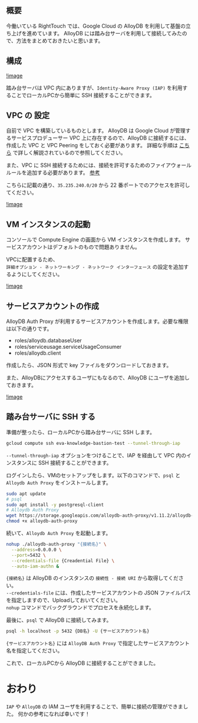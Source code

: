 ## 概要

今働いている RightTouch では、Google Cloud の AlloyDB を利用して基盤の立ち上げを進めています。
AlloyDB には踏み台サーバを利用して接続してみたので、方法をまとめておきたいと思います。

## 構成

[!image](https://github.com/user-attachments/assets/5b9a2995-477a-4b0b-a958-a2fd12a43037)

踏み台サーバは VPC 内にありますが、`Identity-Aware Proxy (IAP)` を利用することでローカルPCから簡単に SSH 接続することができます。

## VPC の 設定

自前で VPC を構築しているものとします。
AlloyDB は Google Cloud が管理するサービスプロデューサー VPC 上に存在するので、AlloyDB に接続するには、作成した VPC と VPC Peering をしておく必要があります。
詳細な手順は [こちら](https://blog.g-gen.co.jp/entry/cloudrun-with-alloydb-auth-proxy-using-sidecar#VPC-%E3%83%AA%E3%82%BD%E3%83%BC%E3%82%B9%E3%81%AE%E4%BD%9C%E6%88%90) で詳しく解説されているので参照してください。

また、VPC に SSH 接続するためには、接続を許可するためのファイアウォールルールを追加する必要があります。
[参考](https://cloud.google.com/architecture/building-internet-connectivity-for-private-vms?hl=ja#create_firewall_rules_to_allow_tunneling)

こちらに記載の通り、`35.235.240.0/20` から 22 番ポートでのアクセスを許可してください。

[!image](https://github.com/user-attachments/assets/a3f6f94c-5115-4e03-9986-e7097ab413b2)


## VM インスタンスの起動

コンソールで Compute Engine の画面から VM インスタンスを作成します。
サービスアカウントはデフォルトのもので問題ありません。

VPCに配置するため、<br/>
`詳細オプション - ネットワーキング - ネットワーク インターフェース` の設定を追加するようにしてください。

[!image](https://github.com/user-attachments/assets/36877cfa-ea83-4b17-9aed-6627c1fe4824)

## サービスアカウントの作成

AlloyDB Auth Proxy が利用するサービスアカウントを作成します。必要な権限は以下の通りです。

- roles/alloydb.databaseUser
- roles/serviceusage.serviceUsageConsumer
- roles/alloydb.client

作成したら、JSON 形式で key ファイルをダウンロードしておきます。

また、AlloyDBにアクセスするユーザにもなるので、AlloyDB にユーザを追加しておきます。

[!image](https://github.com/user-attachments/assets/59b5894a-0a5e-45f5-b84c-a7ab44b47aea)


## 踏み台サーバに SSH する

準備が整ったら、ローカルPCから踏み台サーバに SSH します。

```bash
gcloud compute ssh eva-knowledge-bastion-test --tunnel-through-iap
```

`--tunnel-through-iap` オプションをつけることで、IAP を経由して VPC 内のインスタンスに SSH 接続することができます。

ログインしたら、VMのセットアップをします。以下のコマンドで、`psql` と `Alloydb Auth Proxy` をインストールします。

```bash
sudo apt update
# psql
sudo apt install -y postgresql-client
# Alloydb Auth Proxy
wget https://storage.googleapis.com/alloydb-auth-proxy/v1.11.2/alloydb-auth-proxy.linux.amd64 -O alloydb-auth-proxy
chmod +x alloydb-auth-proxy
```

続いて、`Alloydb Auth Proxy` を起動します。

```bash
nohup ./alloydb-auth-proxy "{接続名}" \
  --address=0.0.0.0 \
  --port=5432 \
  --credentials-file {Creadential File} \
  --auto-iam-authn &
```

`{接続名}` は AlloyDB のインスタンスの `接続性 - 接続 URI` から取得してください。<br/>
`--credentials-file` には、作成したサービスアカウントの JSON ファイルパスを指定しますので、Uploadしておいてください。<br/>
`nohup` コマンドでバックグラウンドでプロセスを永続化します。<br/>

最後に、`psql` で AlloyDB に接続してみます。

```bash
psql -h localhost -p 5432 {DB名} -U {サービスアカウント名}
```

`{サービスアカウント名}` には `AlloyDB Auth Proxy` で指定したサービスアカウント名を指定してください。

これで、ローカルPCから AlloyDB に接続することができました。


# おわり

`IAP` や `AlloyDB` の IAM ユーザを利用することで、簡単に接続の管理ができました。
何かの参考になれば幸いです！


